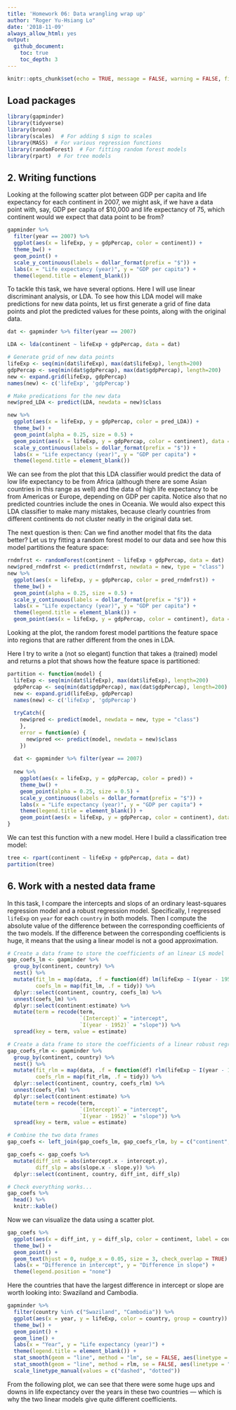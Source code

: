 ```yaml
---
title: 'Homework 06: Data wrangling wrap up'
author: "Roger Yu-Hsiang Lo"
date: '2018-11-09'
always_allow_html: yes
output:
  github_document:
    toc: true
    toc_depth: 3
---
```


```r
knitr::opts_chunk$set(echo = TRUE, message = FALSE, warning = FALSE, fig.align = "center")
```

## Load packages

```r
library(gapminder)
library(tidyverse)
library(broom)
library(scales)  # For adding $ sign to scales
library(MASS)  # For various regression functions
library(randomForest)  # For fitting random forest models
library(rpart)  # For tree models
```

## 2. Writing functions

Looking at the following scatter plot between GDP per capita and life expectancy for each continent in 2007, we might ask, if we have a data point with, say, GDP per capita of $10,000 and life expectancy of 75, which continent would we expect that data point to be from?

```r
gapminder %>%
  filter(year == 2007) %>%
  ggplot(aes(x = lifeExp, y = gdpPercap, color = continent)) +
  theme_bw() +
  geom_point() +
  scale_y_continuous(labels = dollar_format(prefix = "$")) +
  labs(x = "Life expectancy (year)", y = "GDP per capita") +
  theme(legend.title = element_blank())
```

To tackle this task, we have several options. Here I will use linear discriminant analysis, or LDA. To see how this LDA model will make predictions for new data points, let us first generate a grid of fine data points and plot the predicted values for these points, along with the original data.

```r
dat <- gapminder %>% filter(year == 2007)

LDA <- lda(continent ~ lifeExp + gdpPercap, data = dat)

# Generate grid of new data points
lifeExp <- seq(min(dat$lifeExp), max(dat$lifeExp), length=200)
gdpPercap <- seq(min(dat$gdpPercap), max(dat$gdpPercap), length=200)
new <- expand.grid(lifeExp, gdpPercap)
names(new) <- c('lifeExp', 'gdpPercap')

# Make predications for the new data
new$pred_LDA <- predict(LDA, newdata = new)$class

new %>%
  ggplot(aes(x = lifeExp, y = gdpPercap, color = pred_LDA)) +
  theme_bw() +
  geom_point(alpha = 0.25, size = 0.5) +
  geom_point(aes(x = lifeExp, y = gdpPercap, color = continent), data = dat) +
  scale_y_continuous(labels = dollar_format(prefix = "$")) +
  labs(x = "Life expectancy (year)", y = "GDP per capita") +
  theme(legend.title = element_blank())
```

We can see from the plot that this LDA classifier would predict the data of low life expectancy to be from Africa (although there are some Asian countries in this range as well) and the data of high life expectancy to be from Americas or Europe, depending on GDP per capita. Notice also that no predicted countries include the ones in Oceania. We would also expect this LDA classifier to make many mistakes, because clearly countries from different continents do not cluster neatly in the original data set.

The next question is then: Can we find another model that fits the data better? Let us try fitting a random forest model to our data and see how this model partitions the feature space:

```r
rndmfrst <- randomForest(continent ~ lifeExp + gdpPercap, data = dat)
new$pred_rndmfrst <- predict(rndmfrst, newdata = new, type = "class")
new %>%
  ggplot(aes(x = lifeExp, y = gdpPercap, color = pred_rndmfrst)) +
  theme_bw() +
  geom_point(alpha = 0.25, size = 0.5) +
  scale_y_continuous(labels = dollar_format(prefix = "$")) +
  labs(x = "Life expectancy (year)", y = "GDP per capita") +
  theme(legend.title = element_blank()) +
  geom_point(aes(x = lifeExp, y = gdpPercap, color = continent), data = dat)
```

Looking at the plot, the random forest model partitions the feature space into regions that are rather different from the ones in LDA.

Here I try to write a (not so elegant) function that takes a (trained) model and returns a plot that shows how the feature space is partitioned:

```r
partition <- function(model) {
  lifeExp <- seq(min(dat$lifeExp), max(dat$lifeExp), length=200)
  gdpPercap <- seq(min(dat$gdpPercap), max(dat$gdpPercap), length=200)
  new <- expand.grid(lifeExp, gdpPercap)
  names(new) <- c('lifeExp', 'gdpPercap')
  
  tryCatch({
    new$pred <- predict(model, newdata = new, type = "class")
    },
    error = function(e) {
      new$pred <<- predict(model, newdata = new)$class
    })
  
  dat <- gapminder %>% filter(year == 2007)
  
  new %>%
    ggplot(aes(x = lifeExp, y = gdpPercap, color = pred)) +
    theme_bw() +
    geom_point(alpha = 0.25, size = 0.5) +
    scale_y_continuous(labels = dollar_format(prefix = "$")) +
    labs(x = "Life expectancy (year)", y = "GDP per capita") +
    theme(legend.title = element_blank()) +
    geom_point(aes(x = lifeExp, y = gdpPercap, color = continent), data = dat)
}
```

We can test this function with a new model. Here I build a classification tree model:

```r
tree <- rpart(continent ~ lifeExp + gdpPercap, data = dat)
partition(tree)
```

## 6. Work with a nested data frame

In this task, I compare the intercepts and slops of an ordinary least-squares regression model and a robust regression model. Specifically, I regressed `lifeExp` on `year` for each `country` in both models. Then I compute the absolute value of the difference between the corresponding coefficients of the two models. If the difference between the corresponding coefficients is huge, it means that the using a linear model is not a good approximation.

```r
# Create a data frame to store the coefficients of an linear LS model
gap_coefs_lm <- gapminder %>%
  group_by(continent, country) %>%
  nest() %>%
  mutate(fit_lm = map(data, .f = function(df) lm(lifeExp ~ I(year - 1952), data = df)),  # Use the value of 1952 as the intercept
         coefs_lm = map(fit_lm, .f = tidy)) %>%
  dplyr::select(continent, country, coefs_lm) %>%
  unnest(coefs_lm) %>%
  dplyr::select(continent:estimate) %>%
  mutate(term = recode(term,
                       `(Intercept)` = "intercept",
                       `I(year - 1952)` = "slope")) %>%
  spread(key = term, value = estimate)

# Create a data frame to store the coefficients of a linear robust regression model
gap_coefs_rlm <- gapminder %>%
  group_by(continent, country) %>%
  nest() %>%
  mutate(fit_rlm = map(data, .f = function(df) rlm(lifeExp ~ I(year - 1952), data = df)),
         coefs_rlm = map(fit_rlm, .f = tidy)) %>%
  dplyr::select(continent, country, coefs_rlm) %>%
  unnest(coefs_rlm) %>%
  dplyr::select(continent:estimate) %>%
  mutate(term = recode(term,
                       `(Intercept)` = "intercept",
                       `I(year - 1952)` = "slope")) %>%
  spread(key = term, value = estimate)

# Combine the two data frames
gap_coefs <- left_join(gap_coefs_lm, gap_coefs_rlm, by = c("continent", "country"))

gap_coefs <- gap_coefs %>%
  mutate(diff_int = abs(intercept.x - intercept.y),
         diff_slp = abs(slope.x - slope.y)) %>%
  dplyr::select(continent, country, diff_int, diff_slp)

# Check everything works...
gap_coefs %>%
  head() %>%
  knitr::kable()
```

Now we can visualize the data using a scatter plot.

```r
gap_coefs %>%
  ggplot(aes(x = diff_int, y = diff_slp, color = continent, label = country)) +
  theme_bw() +
  geom_point() +
  geom_text(hjust = 0, nudge_x = 0.05, size = 3, check_overlap = TRUE) +
  labs(x = "Difference in intercept", y = "Difference in slope") +
  theme(legend.position = "none")
```

Here the countries that have the largest difference in intercept or slope are worth looking into: Swaziland and Cambodia.

```r
gapminder %>%
  filter(country %in% c("Swaziland", "Cambodia")) %>%
  ggplot(aes(x = year, y = lifeExp, color = country, group = country)) +
  theme_bw() +
  geom_point() +
  geom_line() +
  labs(x = "Year", y = "Life expectancy (year)") +
  theme(legend.title = element_blank()) +
  stat_smooth(geom = "line", method = "lm", se = FALSE, aes(linetype = "LS regression"), alpha = 0.5, size = 0.75) +
  stat_smooth(geom = "line", method = rlm, se = FALSE, aes(linetype = "Robust regression"), alpha = 0.5, size = 0.75) +
  scale_linetype_manual(values = c("dashed", "dotted"))
```

From the following plot, we can see that there were some huge ups and downs in life expectancy over the years in these two countries --- which is why the two linear models give quite different coefficients.

